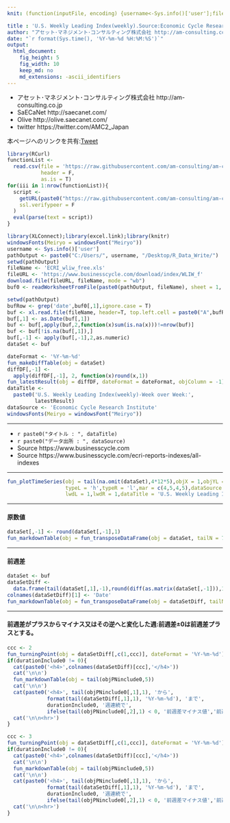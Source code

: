 ```yaml
---
knit: (function(inputFile, encoding) {username<-Sys.info()['user'];fileName<-'defaultPath.csv';pathToFile <-paste0('C:/Users/', username,'/Desktop/pathToCSV/');setwd(pathToFile);buf0<-read.csv(fileName,header = F,skip = 0,stringsAsFactor = F,check.names = F,fileEncoding = 'utf-8');timeStamp<-format(Sys.time(),'%Y%m%d%H%M%S');rmarkdown::render(inputFile, encoding = encoding, output_file = paste0('C:/Users/',username,buf0[2,1],'charts/','am-consulting.co.jp-USWeeklyLeadingIndex.html')) })

title : 'U.S. Weekly Leading Index(weekly).Source:Economic Cycle Research Institute'
author: "アセット･マネジメント･コンサルティング株式会社 http://am-consulting.co.jp"
date: "`r format(Sys.time(), '%Y-%m-%d %H:%M:%S')`"
output: 
  html_document:
    fig_height: 5
    fig_width: 10
    keep_md: no
    md_extensions: -ascii_identifiers
---
```

<link href="http://knowledgevault.saecanet.com/components/rmarkdown-html.css" rel="stylesheet">
<style>.main-container {max-width : 1000px;}</style>
<script src="http://knowledgevault.saecanet.com/components/JavascriptCode.js"></script>

- アセット･マネジメント･コンサルティング株式会社 http://am-consulting.co.jp
- SaECaNet http://saecanet.com/
- Olive http://olive.saecanet.com/
- twitter https://twitter.com/AMC2_Japan

本ページへのリンクを共有:<a href="https://twitter.com/share" class="twitter-share-button" data-via="AMC2_Japan" data-size="large">Tweet</a> <script>!function(d,s,id){var js,fjs=d.getElementsByTagName(s)[0],p=/^http:/.test(d.location)?'http':'https';if(!d.getElementById(id)){js=d.createElement(s);js.id=id;js.src=p+'://platform.twitter.com/widgets.js';fjs.parentNode.insertBefore(js,fjs);}}(document, 'script', 'twitter-wjs');</script>

```r
library(RCurl)
functionList <-
  read.csv(file = 'https://raw.githubusercontent.com/am-consulting/am-consulting.github.io/master/csv/functionList.csv',
           header = F,
           as.is = T)
for(iii in 1:nrow(functionList)){
  script <- 
    getURL(paste0("https://raw.githubusercontent.com/am-consulting/am-consulting.github.io/master/", functionList[iii,1]),
    ssl.verifypeer = F
  )
  eval(parse(text = script))
}
```

```r
library(XLConnect);library(excel.link);library(knitr)
windowsFonts(Meiryo = windowsFont("Meiryo"))
username <- Sys.info()['user']
pathOutput <- paste0("C:/Users/", username, "/Desktop/R_Data_Write/")
setwd(pathOutput)
fileName <- 'ECRI_wliw_free.xls'
fileURL <- 'https://www.businesscycle.com/download/index/WLIW_f'
download.file(fileURL, fileName, mode = "wb")
buf0 <- readWorksheetFromFile(paste0(pathOutput, fileName), sheet = 1, check.names = F, header = F)
```

```r
setwd(pathOutput)
bufRow <- grep('date',buf0[,1],ignore.case = T)
buf <- xl.read.file(fileName, header=T, top.left.cell = paste0("A",bufRow), xl.sheet = 1, excel.visible = F)
buf[,1] <- as.Date(buf[,1])
buf <- buf[,apply(buf,2,function(x)sum(is.na(x)))!=nrow(buf)]
buf <- buf[!is.na(buf[,1]),]
buf[,-1] <- apply(buf[,-1],2,as.numeric)
dataSet <- buf
```

```r
dateFormat <- '%Y-%m-%d'
fun_makeDiffTable(obj = dataSet)
diffDF[,-1] <- 
  apply(diffDF[,-1], 2, function(x)round(x,1))
fun_latestResult(obj = diffDF, dateFormat = dateFormat, objColumn = -1)
dataTitle <- 
  paste0('U.S. Weekly Leading Index(weekly)-Week over Week:', 
         latestResult)
dataSource <- 'Economic Cycle Research Institute'
windowsFonts(Meiryo = windowsFont("Meiryo"))
```

***

- `r paste0("タイトル : ", dataTitle)`
- `r paste0("データ出所 : ", dataSource)`
- Source https://www.businesscycle.com
- Source https://www.businesscycle.com/ecri-reports-indexes/all-indexes

***

```r
fun_plotTimeSeries(obj = tail(na.omit(dataSet),4*12*5),objX = 1,objYL = 3,objYR = 2,
                   typeL = 'h',typeR = 'l',mar = c(4,5,4,5),dataSource = dataSource,
                   lwdL = 1,lwdR = 1,dataTitle = 'U.S. Weekly Leading Index(weekly)')
```

***
#### 原数値

```r
dataSet[,-1] <- round(dataSet[,-1],1)
fun_markdownTable(obj = fun_transposeDataFrame(obj = dataSet, tailN = 7))
```

***
#### 前週差

```r
dataSet <- buf
dataSetDiff <- 
  data.frame(tail(dataSet[,1],-1),round(diff(as.matrix(dataSet[,-1])),1),check.names = F,stringsAsFactors = F)
colnames(dataSetDiff)[1] <- 'Date'
fun_markdownTable(obj = fun_transposeDataFrame(obj = dataSetDiff, tailN = 7))
```

***
#### 前週差がプラスからマイナス又はその逆へと変化した週:前週差±0は前週差プラスとする。

```r
ccc <- 2
fun_turningPoint(obj = dataSetDiff[,c(1,ccc)], dateFormat = '%Y-%m-%d')
if(durationInclude0 != 0){
  cat(paste0('<h4>',colnames(dataSetDiff)[ccc],'</h4>'))
  cat('\n\n')
  fun_markdownTable(obj = tail(objPNinclude0,5))
  cat('\n\n')
  cat(paste0('<h4>', tail(objPNinclude0[,1],1), 'から',
             format(tail(dataSetDiff[,1],1), '%Y-%m-%d'), 'まで',
             durationInclude0, '週連続で',
             ifelse(tail(objPNinclude0[,2],1) < 0, '前週差マイナス値','前週差プラス値'), '</h4>'))
  cat('\n\n<hr>')
}
```

```r
ccc <- 3
fun_turningPoint(obj = dataSetDiff[,c(1,ccc)], dateFormat = '%Y-%m-%d')
if(durationInclude0 != 0){
  cat(paste0('<h4>',colnames(dataSetDiff)[ccc],'</h4>'))
  cat('\n\n')
  fun_markdownTable(obj = tail(objPNinclude0,5))
  cat('\n\n')
  cat(paste0('<h4>', tail(objPNinclude0[,1],1), 'から',
             format(tail(dataSetDiff[,1],1), '%Y-%m-%d'), 'まで',
             durationInclude0, '週連続で',
             ifelse(tail(objPNinclude0[,2],1) < 0, '前週差マイナス値','前週差プラス値'), '</h4>'))
  cat('\n\n<hr>')
}
```

<script>MakeNegative();</script>
<script>
  (function(i,s,o,g,r,a,m){i['GoogleAnalyticsObject']=r;i[r]=i[r]||function(){
  (i[r].q=i[r].q||[]).push(arguments)},i[r].l=1*new Date();a=s.createElement(o),
  m=s.getElementsByTagName(o)[0];a.async=1;a.src=g;m.parentNode.insertBefore(a,m)
  })(window,document,'script','https://www.google-analytics.com/analytics.js','ga');

  ga('create', 'UA-3077339-5', 'auto');
  ga('send', 'pageview');

</script>
